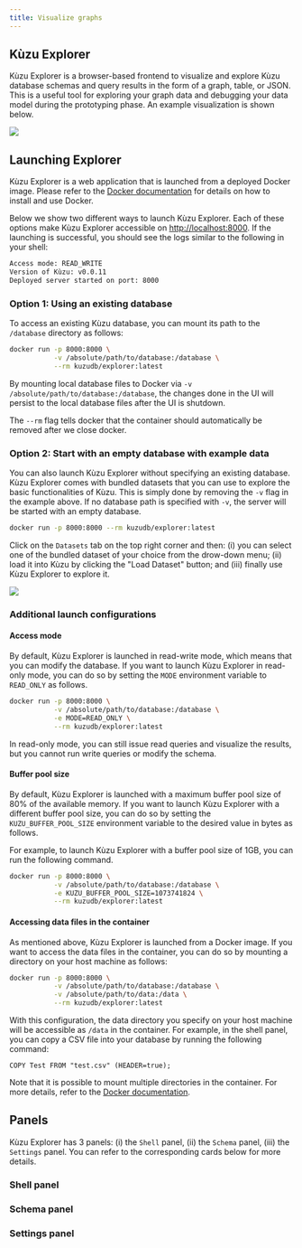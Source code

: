 ```yaml
---
title: Visualize graphs
---
```



## Kùzu Explorer

Kùzu Explorer is a browser-based frontend to visualize and explore Kùzu database schemas
and query results in the form of a graph, table, or JSON. This is a useful tool for exploring
your graph data and debugging your data model during the prototyping phase.
An example visualization is shown below.

<img src="/src/assets/img/visualization/query-result-graph-view.png" />

## Launching Explorer

Kùzu Explorer is a web application that is launched from a deployed Docker image.
Please refer to the [Docker documentation](https://docs.docker.com/get-docker/) for details on how to install and use Docker.

Below we show two different ways to launch Kùzu Explorer. Each of these options make
Kùzu Explorer accessible on [http://localhost:8000](http://localhost:8000). If the launching is successful, you should see the logs similar to the following in your shell:

```bash
Access mode: READ_WRITE
Version of Kùzu: v0.0.11
Deployed server started on port: 8000
```

### Option 1: Using an existing database

To access an existing Kùzu database, you can mount its path to the `/database` directory as follows:

```bash
docker run -p 8000:8000 \
           -v /absolute/path/to/database:/database \
           --rm kuzudb/explorer:latest
```

By mounting local database files to Docker via `-v /absolute/path/to/database:/database`,
the changes done in the UI will persist to the local database files after the UI is shutdown.

The `--rm` flag tells docker that the container should automatically be removed after we close docker.

### Option 2: Start with an empty database with example data

You can also launch Kùzu Explorer without specifying an existing database. Kùzu Explorer comes with
bundled datasets that you can use to explore the basic functionalities of Kùzu.
This is simply done by removing the `-v` flag in the example above. If no database path is specified
with `-v`, the server will be started with an empty database.

```bash
docker run -p 8000:8000 --rm kuzudb/explorer:latest
```

Click on the `Datasets` tab on the top right corner and then: (i) you can select one of the bundled dataset
of your choice from the drow-down menu; (ii) load it into Kùzu by clicking the "Load Dataset" button; and (iii)
finally use Kùzu Explorer to explore it.

<img src="/src/assets/img/visualization/datasets-panel.png" />

### Additional launch configurations

#### Access mode

By default, Kùzu Explorer is launched in read-write mode, which means that you can modify the database. If you want to launch Kùzu Explorer in read-only mode, you can do so by setting the `MODE` environment variable to `READ_ONLY` as follows.

```bash
docker run -p 8000:8000 \
           -v /absolute/path/to/database:/database \
           -e MODE=READ_ONLY \
           --rm kuzudb/explorer:latest
```

In read-only mode, you can still issue read queries and visualize the results, but you cannot run write queries or modify the schema.

#### Buffer pool size

By default, Kùzu Explorer is launched with a maximum buffer pool size of 80% of the available memory. If you want to launch Kùzu Explorer with a different buffer pool size, you can do so by setting the `KUZU_BUFFER_POOL_SIZE` environment variable to the desired value in bytes as follows.

For example, to launch Kùzu Explorer with a buffer pool size of 1GB, you can run the following command.

```bash
docker run -p 8000:8000 \
           -v /absolute/path/to/database:/database \
           -e KUZU_BUFFER_POOL_SIZE=1073741824 \
           --rm kuzudb/explorer:latest
```

#### Accessing data files in the container

As mentioned above, Kùzu Explorer is launched from a Docker image. If you want to access the data files in the container, you can do so by mounting a directory on your host machine as follows:

```bash
docker run -p 8000:8000 \
           -v /absolute/path/to/database:/database \
           -v /absolute/path/to/data:/data \
           --rm kuzudb/explorer:latest
```

With this configuration, the data directory you specify on your host machine will be accessible as `/data` in the container. For example, in the shell panel, you can copy a CSV file into your database by running the following command:

```cypher
COPY Test FROM "test.csv" (HEADER=true);
```

Note that it is possible to mount multiple directories in the container. For more details, refer to the [Docker documentation](https://docs.docker.com/storage/bind-mounts/).

## Panels

Kùzu Explorer has 3 panels: (i) the `Shell` panel, (ii) the `Schema` panel, (iii) the `Settings` panel.
You can refer to the corresponding cards below for more details.

### Shell panel

<LinkCard
  title="Shell panel"
  href="/visualization/shell-panel"
/>

### Schema panel

<LinkCard
  title="Schema panel"
  href="/visualization/schema-panel"
/>

### Settings panel

<LinkCard
  title="Settings panel"
  href="/visualization/settings-panel"
/>